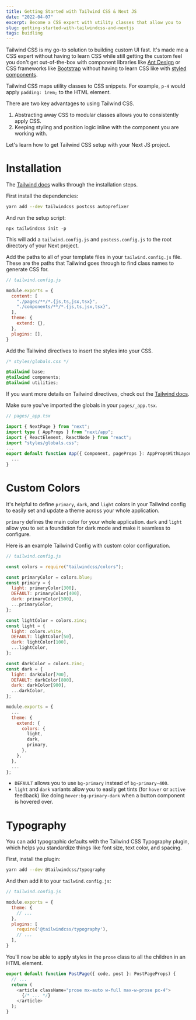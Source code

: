 ```yaml
---
title: Getting Started with Tailwind CSS & Next JS
date: "2022-04-07"
excerpt: Become a CSS expert with utility classes that allow you to 
slug: getting-started-with-tailwindcss-and-nextjs 
tags: buidling
---
```

Tailwind CSS is my go-to solution to building custom UI fast. It's made me a CSS expert without having to learn CSS while still getting the custom feel you don't get out-of-the-box with component libraries like [Ant Design](https://ant.design) or CSS frameworks like [Bootstrap](https://getbootstrap.com/docs/3.4/css/) without having to learn CSS like with [styled components](https://styled-components.com). 

Tailwind CSS maps utility classes to CSS snippets. For example, `p-4` would apply `padding: 1rem;` to the HTML element. 

There are two key advantages to using Tailwind CSS. 

1. Abstracting away CSS to modular classes allows you to consistently apply CSS.
1. Keeping styling and position logic inline with the component you are working with. 

Let's learn how to get Tailwind CSS setup with your Next JS project.

# Installation

The [Tailwind docs](https://tailwindcss.com/docs/guides/nextjs) walks through the installation steps.

First install the dependencies:

```bash
yarn add --dev tailwindcss postcss autoprefixer
```

And run the setup script: 

```
npx tailwindcss init -p
```

This will add a `tailwind.config.js` and `postcss.config.js` to the root directory of your Next project. 

Add the paths to all of your template files in your `tailwind.config.js` file. These are the paths that Tailwind goes through to find class names to generate CSS for. 

```js
// tailwind.config.js

module.exports = {
  content: [
    "./pages/**/*.{js,ts,jsx,tsx}",
    "./components/**/*.{js,ts,jsx,tsx}",
  ],
  theme: {
    extend: {},
  },
  plugins: [],
}
```

Add the Tailwind directives to insert the styles into your CSS. 

```css
/* styles/globals.css */

@tailwind base;
@tailwind components;
@tailwind utilities;
```

If you want more details on Tailwind directives, check out the [Tailwind docs](https://tailwindcss.com/docs/functions-and-directives#directives).

Make sure you've imported the globals in your `pages/_app.tsx`. 

```ts
// pages/_app.tsx

import { NextPage } from "next";
import type { AppProps } from "next/app";
import { ReactElement, ReactNode } from "react";
import "styles/globals.css";
...
export default function App({ Component, pageProps }: AppPropsWithLayout) {
  ...
}
```

# Custom Colors

It's helpful to define `primary`, `dark`, and `light` colors in your Tailwind config to easily set and update a theme across your whole application. 

`primary` defines the main color for your whole application. `dark` and `light` allow you to set a foundation for dark mode and make it seamless to configure. 

Here is an example Tailwind Config with custom color configuration.

```js
// tailwind.config.js

const colors = require("tailwindcss/colors");

const primaryColor = colors.blue;
const primary = {
  light: primaryColor[300],
  DEFAULT: primaryColor[400],
  dark: primaryColor[500],
  ...primaryColor,
};

const lightColor = colors.zinc;
const light = {
  light: colors.white,
  DEFAULT: lightColor[50],
  dark: lightColor[100],
  ...lightColor,
};

const darkColor = colors.zinc;
const dark = {
  light: darkColor[700],
  DEFAULT: darkColor[800],
  dark: darkColor[900],
  ...darkColor,
};

module.exports = {
  ...
  theme: {
    extend: {
      colors: {
        light,
        dark,
        primary,
      },
    },
  },
  ...
};
```

- `DEFAULT` allows you to use `bg-primary` instead of `bg-primary-400`. 
- `light` and `dark` variants allow you to easily get tints (for `hover` or `active` feedback) like doing `hover:bg-primary-dark` when a button component is hovered over. 

# Typography

You can add typographic defaults with the Tailwind CSS Typography plugin, which helps you standardize things like font size, text color, and spacing. 

First, install the plugin:

```bash
yarn add --dev @tailwindcss/typography
```

And then add it to your `tailwind.config.js`:

```js
// tailwind.config.js

module.exports = {
  theme: {
    // ...
  },
  plugins: [
    require('@tailwindcss/typography'),
    // ...
  ],
}
```

You'll now be able to apply styles in the `prose` class to all the children in an HTML element. 

```js
export default function PostPage({ code, post }: PostPageProps) {
  // ...
  return (
    <article className="prose mx-auto w-full max-w-prose px-4">
      {/* ... */}
    </article>
  );
}
```
